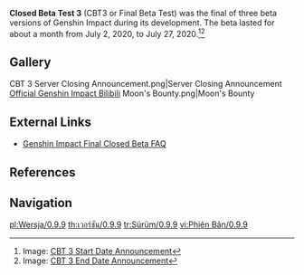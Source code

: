 {{Version
|title   = Closed Beta Test 3
|version = 0.9.9
|date    = 2020-07-02
|prev    = 0.7.1
|next    = 1.0
}}

'''Closed Beta Test 3''' (CBT3 or Final Beta Test) was the final of three beta versions of Genshin Impact during its development. The beta lasted for about a month from July 2, 2020, to July 27, 2020.<ref>Image: [[:File:Genshin Impact CBT 3 Start Date Official Discord.png|CBT 3 Start Date Announcement]]</ref><ref>Image: [[:File:Genshin Impact CBT 3 End Date Official Discord.png|CBT 3 End Date Announcement]]</ref>

==Gallery==
<gallery>
CBT 3 Server Closing Announcement.png|Server Closing Announcement<br>[https://t.bilibili.com/412461506325830386 Official Genshin Impact Bilibili]
Moon's Bounty.png|Moon's Bounty
</gallery>

==External Links==
*[https://genshin.hoyoverse.com/en/news/detail/3334 Genshin Impact Final Closed Beta FAQ]

==References==
{{Reflist}}

==Navigation==
{{Version Navbox}}

[[pl:Wersja/0.9.9]]
[[th:เวอร์ชัน/0.9.9]]
[[tr:Sürüm/0.9.9]]
[[vi:Phiên Bản/0.9.9]]